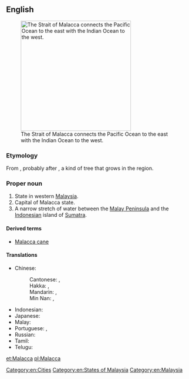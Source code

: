 {{also|malacca}}
==English==
[[Image:Strait of malacca.jpg|thumb|right|300px|The Strait of Malacca connects the Pacific Ocean to the east with the Indian Ocean to the west.]]

===Etymology===
From {{etyl|ms|en}} {{term|Melaka|lang=ms}}, probably after {{term|melaka|lang=ms}}, a kind of tree that grows in the region.

===Proper noun===
{{en-proper noun}}

# State in western [[Malaysia]].
# Capital of Malacca state.
# A narrow stretch of water between the [[Malay Peninsula]] and the [[Indonesia]]n island of [[Sumatra]].

====Derived terms====
* [[Malacca cane]]

====Translations====
{{trans-top|state in Malaysia}}
* Chinese:
*: Cantonese: {{t|yue|馬六甲|sc=Hani}}, {{t|yue|马六甲|tr=maa5 luk6 gaap3|sc=Hani}}
*: Hakka: {{t|hak|馬六甲|sc=Hani}}, {{t|hak|马六甲|tr=Mâ-liuk-kap|sc=Hani}}
*: Mandarin: {{t|cmn|馬六甲}}, {{t+|cmn|马六甲|tr=Mǎliùjiǎ}}
*: Min Nan: {{t|nan|馬六甲|sc=Hani}}, {{t|nan|马六甲|tr=Má-la̍k-kah|sc=Hani}}
{{trans-mid}}
* Indonesian: {{t+|id|Melaka}}
* Japanese: {{t|ja|マラッカ|tr=Marakka|sc=Jpan}}
* Malay: {{t|ms|Melaka}}
* Portuguese: {{t|pt|Malaca|f}}, {{t|pt|Málaca|f}}
* Russian: {{t+|ru|Мала́кка|f}}
* Tamil: {{t|ta|மலாக்கா|sc=Hans}}
* Telugu: {{t|te|మలక్కా}}
{{trans-bottom}}

[[Category:en:Cities]]
[[Category:en:States of Malaysia]]
[[Category:en:Malaysia]]

[[et:Malacca]]
[[pl:Malacca]]